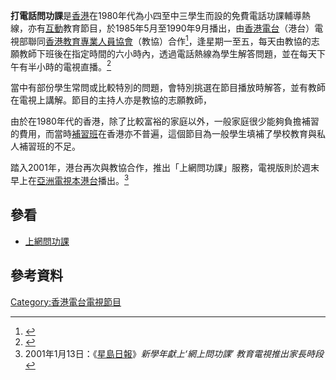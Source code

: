 '''打電話問功課'''是[[香港|香港]]在1980年代為小四至中三學生而設的免費電話功課輔導熱線，亦有[[互動|互動]]教育節目，於1985年5月至1990年9月播出，由[[香港電台|香港電台]]（港台）電視部聯同[[香港教育專業人員協會|香港教育專業人員協會]]（教協）合作<ref>{{Cite web |url=http://www.hkptu.org.hk/educatio/edurev/edrev803.htm |title=存档副本 |access-date=2010-03-13 |archive-date=2006-07-09 |archive-url=https://web.archive.org/web/20060709072553/http://hkptu.org.hk/educatio/edurev/edrev803.htm |dead-url=yes }}</ref>，逢星期一至五，每天由教協的志願教師下班後在指定時間的六小時內，透過電話熱線為學生解答問題，並在每天下午有半小時的電視直播。<ref>{{Cite web |url=http://paper.wenweipo.com/2009/04/05/BH0904050020.htm |title=存档副本 |access-date=2010-03-13 |archive-date=2018-04-21 |archive-url=https://web.archive.org/web/20180421113329/http://paper.wenweipo.com/2009/04/05/BH0904050020.htm |dead-url=no }}</ref>

當中有部份學生常問或比較特別的問題，會特別挑選在節目播放時解答，並有教師在電視上講解。節目的主持人亦是教協的志願教師，{{fact|當中最常見的是2000年代後期成為了教科書作者的中文科教師[[布裕民|布裕民]]。|}}

由於在1980年代的香港，除了比較富裕的家庭以外，一般家庭很少能夠負擔補習的費用，而當時[[補習班|補習班]]在香港亦不普遍，這個節目為一般學生填補了學校教育與私人補習班的不足。

{{fact|電視節目的主題曲採用了[[Vanilla_seekers|Vanilla seekers]]的經典英文金曲《The Nickel Song》的配樂部份。|}}

踏入2001年，港台再次與教協合作，推出「上網問功課」服務，電視版則於週末早上在[[亞洲電視本港台|亞洲電視本港台]]播出。<ref>2001年1月13日：《[[星島日報|星島日報]]》''新學年獻上‘網上問功課’ 教育電視推出家長時段''</ref>

== 參看 ==
* [[上網問功課|上網問功課]]

== 參考資料 ==
{{reflist}}

{{HK-tv-stub}}
[[Category:香港電台電視節目|Category:香港電台電視節目]]